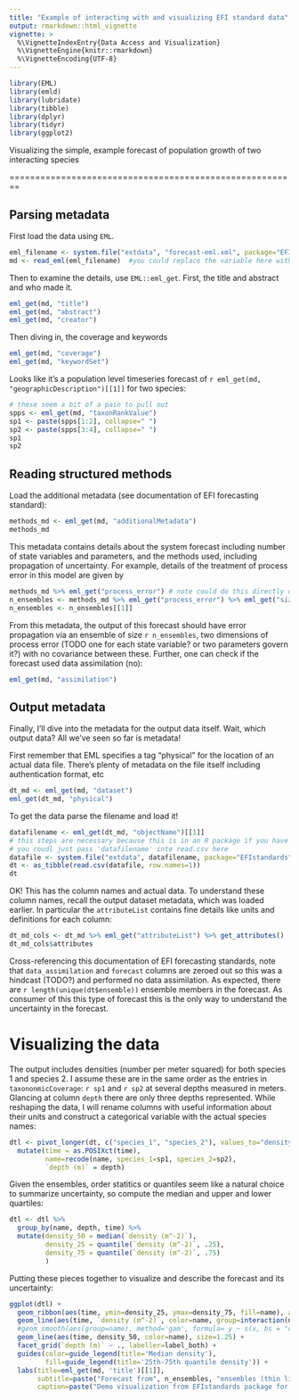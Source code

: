 ```yaml
---
title: "Example of interacting with and visualizing EFI standard data"
output: rmarkdown::html_vignette
vignette: >
  %\VignetteIndexEntry{Data Access and Visualization}
  %\VignetteEngine{knitr::rmarkdown}
  %\VignetteEncoding{UTF-8}
---
```


```r
library(EML)
library(emld)
library(lubridate)
library(tibble)
library(dplyr)
library(tidyr)
library(ggplot2)
```


Visualizing the simple, example forecast of population growth of two interacting species

========================================================

## Parsing metadata 


First load the data using `EML`.

```r
eml_filename <- system.file("extdata", "forecast-eml.xml", package="EFIstandards")
md <- read_eml(eml_filename)  #you could replace the variable here with a filename form a downloaded data package from a repository
```

Then to examine the details, use `EML::eml_get`. First, the title and abstract and who made it.

```r
eml_get(md, "title")
eml_get(md, "abstract")
eml_get(md, "creator")
```

Then diving in, the coverage and keywords

```r
eml_get(md, "coverage")
eml_get(md, "keywordSet")
```

Looks like it's a population level timeseries forecast of `r eml_get(md, "geographicDescription")[[1]]` for two species:

```r
# these seem a bit of a pain to pull out
spps <- eml_get(md, "taxonRankValue")
sp1 <- paste(spps[1:2], collapse=" ")
sp2 <- paste(spps[3:4], collapse=" ")
sp1
sp2
```

## Reading structured methods

Load the additional metadata (see documentation of EFI forecasting standard):


```r
methods_md <- eml_get(md, "additionalMetadata")
methods_md
```

This metadata contains details about the system forecast including number of state variables and parameters, and the methods used, including propagation of uncertainty. For example, details of the treatment of process error in this model are given by
```r
methods_md %>% eml_get("process_error") # note could do this directly on \`md` object
n_ensembles <- methods_md %>% eml_get("process_error") %>% eml_get("size")
n_ensembles <- n_ensembles[[1]]
```

From this metadata, the output of this forecast should have error propagation via an ensemble of size `r n_ensembles`, two dimensions of process error (TODO one for each state variable? or two parameters govern it?) with no covariance between these. Further, one can check if the forecast used data assimilation (no):

```r
eml_get(md, "assimilation")
```


## Output metadata

Finally, I'll dive into the metadata for the output data itself. Wait, which output data? All we've seen so far is metadata!

First remember that EML specifies a tag "physical" for the location of an actual data file.
There's plenty of metadata on the file itself including authentication format, etc

```r
dt_md <- eml_get(md, "dataset")
eml_get(dt_md, "physical")
```

To get the data parse the filename and load it!
```r
datafilename <- eml_get(dt_md, "objectName")[[1]]
# this steps are necessary because this is in an R package if you have a downloaded data repository
# you coudl just pass 'datafilename' into read.csv here
datafile <- system.file("extdata", datafilename, package="EFIstandards") 
dt <- as_tibble(read.csv(datafile, row.names=1))
dt
```

OK! This has the column names and actual data. To understand these column names,
recall the output dataset metadata, which was loaded earlier. In particular the
`attributeList` contains fine details like units and definitions for each column:

```r
dt_md_cols <- dt_md %>% eml_get("attributeList") %>% get_attributes()
dt_md_cols$attributes
```

Cross-referencing this documentation of EFI forecasting standards, note that
`data_assimilation` and `forecast` columns are zeroed out so this was a
hindcast (TODO?) and performed no data assimilation. As expected, there are `r
length(unique(dt$ensemble))` ensemble members in the forecast. As consumer of
this this type of forecast this is the only way to understand the uncertainty
in the forecast.

# Visualizing the data

The output includes densities (number per meter squared) for both species 1 and
species 2. I assume these are in the same order as the entries in
`taxononmicCoverage`: `r sp1` and `r sp2` at several depths measured in meters.
Glancing at column `depth` there are only three depths represented. While
reshaping the data, I will rename columns with useful information about their units
and construct a categorical variable with the actual species names:

```r
dtl <- pivot_longer(dt, c("species_1", "species_2"), values_to="density (m^-2)") %>%
  mutate(time = as.POSIXct(time),
         name=recode(name, species_1=sp1, species_2=sp2),
         `depth (m)` = depth)
```

Given the ensembles, order statitics or quantiles seem like a natural choice to
summarize uncertainty, so compute the median and upper and lower quartiles:

```r
dtl <- dtl %>%
  group_by(name, depth, time) %>%
  mutate(density_50 = median(`density (m^-2)`),
         density_25 = quantile(`density (m^-2)`, .25),
         density_75 = quantile(`density (m^-2)`, .75)
         )
```

Putting these pieces together to visualize and describe the forecast and its
uncertainty:

```r

ggplot(dtl) +
  geom_ribbon(aes(time, ymin=density_25, ymax=density_75, fill=name), alpha=0.3) +
  geom_line(aes(time, `density (m^-2)`, color=name, group=interaction(name, ensemble)), alpha=0.5) + 
  #geom_smooth(aes(group=name), method='gam', formula= y ~ s(x, bs = "cs", k=30)) + 
  geom_line(aes(time, density_50, color=name), size=1.25) +
  facet_grid(`depth (m)` ~ ., labeller=label_both) + 
  guides(color=guide_legend(title='Median density'),
         fill=guide_legend(title='25th-75th quantile density')) +
  labs(title=eml_get(md, 'title')[[1]], 
       subtitle=paste("Forecast from", n_ensembles, "ensembles (thin lines), with uncertainty from quantiles."),
       caption=paste("Demo visualization from EFIstandards package for an \nimaginary forecast at", eml_get(md, "geographicDescription")[[1]]))

```
